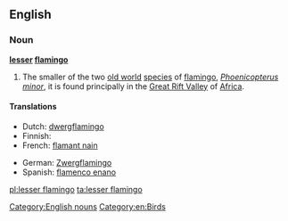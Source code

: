 ==English==
{{wikipedia}}

===Noun===
'''[[lesser]] [[flamingo]]'''

# The smaller of the two [[old world]] [[species]] of [[flamingo]], ''[[Phoenicopterus minor]]'', it is found principally in the [[Great Rift Valley]] of [[Africa]].

====Translations====
{{trans-top|the smaller of the two old world species of flamingo}}
* Dutch: [[dwergflamingo]] {{m}}
* Finnish: {{t-|fi|pikkuflamingo}}
* French: [[flamant nain]] {{m}}
{{trans-mid}}
* German: [[Zwergflamingo]]
* Spanish: [[flamenco enano]] {{m}}
{{trans-bottom}}

[[Category:English nouns]]
[[Category:en:Birds]]

[[pl:lesser flamingo]]
[[ta:lesser flamingo]]